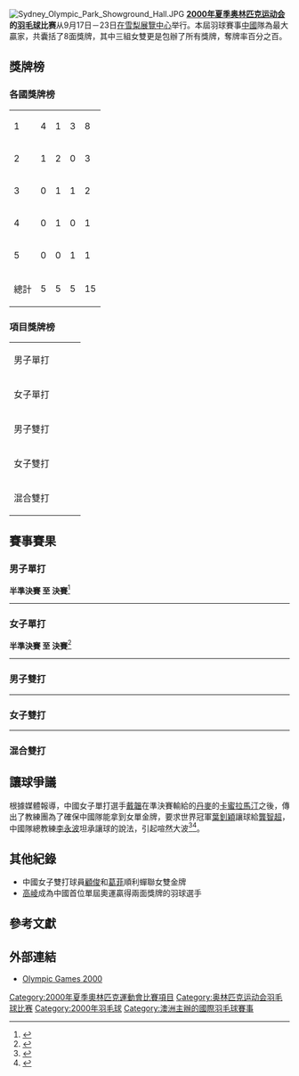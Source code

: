{{noteTA|G1=Badminton|G2=Sports}}
{{Infobox Olympic event
|event = 羽毛球
|games = 2000年夏季
|image = 
|venue = [[雪梨展覽中心|雪梨展覽中心]]
|date = 9月17日-9月23日
|competitors = 172
|prev        = [[1996年夏季奧林匹克運動會羽毛球比賽|1996]]
|next        = [[2004年夏季奧林匹克運動會羽毛球比賽|2004]]
}}
{{2000年夏季奧林匹克運動會羽毛球比賽}}
[[File:Sydney_Olympic_Park_Showground_Hall.JPG|thumb]]
'''[[2000年夏季奥林匹克运动会|2000年夏季奥林匹克运动会]]的[[羽毛球|羽毛球]]比赛'''从9月17日－23日[[在雪梨展覽中心|在雪梨展覽中心]]举行。本屆羽球賽事[[中國|中國]]隊為最大贏家，共囊括了8面獎牌，其中三組女雙更是包辦了所有獎牌，奪牌率百分之百。

== 獎牌榜 ==
=== 各國獎牌榜 ===
{| {{RankedMedalTable|class=wikitable sortable}}
|-
| 1 ||align=left| {{flagIOC|CHN|2000年夏季}}  || 4 || 1 || 3 || 8
|-
| 2 ||align=left| {{flagIOC|INA|2000年夏季}}  || 1 || 2 || 0 || 3
|-
| 3 ||align=left| {{flagIOC|KOR|2000年夏季}}  || 0 || 1 || 1 || 2
|-
| 4 ||align=left| {{flagIOC|DEN|2000年夏季}}  || 0 || 1 || 0 || 1
|- 
| 5 ||align=left| {{flagIOC|GBR|2000年夏季}}  || 0 || 0 || 1 || 1
|-
!colspan=2| 總計                              !! 5 !! 5 !! 5 !! 15
|}

===項目獎牌榜===
{| {{MedalistTable|type=項目|columns=1|style=font-size:small;}}
|-
|男子單打
| {{flagIOCathlete|[[吉新鵬|吉新鵬]]|CHN|2000年夏季}}
| {{flagIOCathlete|[[葉誠萬|葉誠萬]]|INA|2000年夏季}}
| {{flagIOCathlete|[[夏煊澤|夏煊澤]]|CHN|2000年夏季}}
|-
|女子單打
| {{flagIOCathlete|[[龔智超|龔智超]]|CHN|2000年夏季}}
| {{flagIOCathlete|[[卡米拉·马尔廷|卡米拉·马尔廷]]|DEN|2000年夏季}}
| {{flagIOCathlete|[[葉釗穎|葉釗穎]]|CHN|2000年夏季}}
|-
|男子雙打
| {{flagIOCathlete|[[吳俊明|吳俊明]]|INA|2000年夏季}}<br />{{flagIOCathlete|[[陳甲亮|陳甲亮]]|INA|2000年夏季}}
| {{flagIOCathlete|[[李東秀|李東秀]]|KOR|2000年夏季}}<br />{{flagIOCathlete|[[柳鏞成|柳鏞成]]|KOR|2000年夏季}}
| {{flagIOCathlete|[[金東文|金東文]]|KOR|2000年夏季}}<br />{{flagIOCathlete|[[河泰權|河泰權]]|KOR|2000年夏季}}
|-
|女子雙打
|{{flagIOCathlete|[[葛菲|葛菲]]|CHN|2000年夏季}}<br />{{flagIOCathlete|[[顧俊|顧俊]]|CHN|2000年夏季}}
|{{flagIOCathlete|[[楊維|楊維]]|CHN|2000年夏季}}<br />{{flagIOCathlete|[[黃楠雁|黃楠雁]]|CHN|2000年夏季}}
|{{flagIOCathlete|[[秦艺源|秦艺源]]|CHN|2000年夏季}}<br />{{flagIOCathlete|[[高崚|高崚]]|CHN|2000年夏季}}
|-
|混合雙打
| {{flagIOCathlete|[[张军_(羽毛球运动员)|張軍]]|CHN|2000年夏季}}<br />{{flagIOCathlete|[[高崚|高崚]]|CHN|2000年夏季}}
| {{flagIOCathlete|[[特里·庫沙揚托|特里·庫沙揚托]]|INA|2000年夏季}}<br />{{flagIOCathlete|[[许一敏|许一敏]]|INA|2000年夏季}}
| {{flagIOCathlete|[[賽門·阿切爾|賽門·阿切爾]]|GBR|2000年夏季}}<br />{{flagIOCathlete|[[喬安·古德|喬安·古德]]|GBR|2000年夏季}}
|}

==賽事賽果==
=== 男子單打 ===
{{main|2000年夏季奧林匹克運動會羽毛球男子單打比賽}}
'''半準決賽 至 決賽'''<ref name="MS">{{cite web |url=https://bwf.tournamentsoftware.com/sport/tournament/draw?id=A85F895E-C318-4C51-90F2-AD24E8106154&draw=1 |title=Sydney 2000 Olympic Games 男子單打 |website=bwf.tournamentsoftware.com |accessdate=2022-05-06 |language=en |deadurl=no |archivedate=2022-05-06 |archiveurl=https://web.archive.org/web/20220506025723/https://bwf.tournamentsoftware.com/sport/tournament/draw?id=A85F895E-C318-4C51-90F2-AD24E8106154&draw=1}}</ref>
{{8TeamBracket-Tennis3-with third
| team-width=175
| score-width=20

| RD1-seed1=1
| RD1-team1={{flagIOCathlete|[[陶菲克|陶菲克]]|INA|2000年夏季}}
| RD1-score1-1=12
| RD1-score1-2=5
| RD1-score1-3=
| RD1-seed2=7
| RD1-team2='''{{flagIOCathlete|[[吉新鹏|吉新鹏]]|CHN|2000年夏季}}
| RD1-score2-1='''15
| RD1-score2-2='''15
| RD1-score2-3=

| RD1-seed3=3
| RD1-team3='''{{flagIOCathlete|[[彼得·盖德|彼得·盖德]]|DEN|2000年夏季}}
| RD1-score3-1='''15
| RD1-score3-2='''15
| RD1-score3-3=
| RD1-seed4=8
| RD1-team4={{flagIOCathlete|[[马立夫·迈纳基|马立夫·迈纳基]]|INA|2000年夏季}}
| RD1-score4-1=6
| RD1-score4-2=6
| RD1-score4-3=

| RD1-seed5=5
| RD1-team5={{flagIOCathlete|[[黄综翰|黄综翰]]|MAS|2000年夏季}}
| RD1-score5-1=15
| RD1-score5-2=11
| RD1-score5-3=
| RD1-seed6=4
| RD1-team6='''{{flagIOCathlete|[[夏煊泽|夏煊泽]]|CHN|2000年夏季}}
| RD1-score6-1='''17
| RD1-score6-2='''15
| RD1-score6-3=

| RD1-seed7=
| RD1-team7={{flagIOCathlete|[[孙俊|孙俊]]|CHN|2000年夏季}}
| RD1-score7-1=13
| RD1-score7-2=5
| RD1-score7-3=
| RD1-seed8=2
| RD1-team8='''{{flagIOCathlete|[[叶诚万|叶诚万]]|INA|2000年夏季}}
| RD1-score8-1='''15
| RD1-score8-2='''15
| RD1-score8-3=

| RD2-seed1=7
| RD2-team1='''{{flagIOCathlete|[[吉新鹏|吉新鹏]]|CHN|2000年夏季}}
| RD2-score1-1='''15
| RD2-score1-2=1
| RD2-score1-3='''15
| RD2-seed2=3
| RD2-team2={{flagIOCathlete|[[彼得·盖德|彼得·盖德]]|DEN|2000年夏季}}
| RD2-score2-1=9
| RD2-score2-2='''15
| RD2-score2-3=9

| RD2-seed3=4
| RD2-team3={{flagIOCathlete|[[夏煊泽|夏煊泽]]|CHN|2000年夏季}}
| RD2-score3-1=12
| RD2-score3-2=4
| RD2-score3-3=
| RD2-seed4=2
| RD2-team4='''{{flagIOCathlete|[[叶诚万|叶诚万]]|INA|2000年夏季}}
| RD2-score4-1='''15
| RD2-score4-2='''15
| RD2-score4-3=

| RD3-seed1=7
| RD3-team1='''{{flagIOCathlete|[[吉新鹏|吉新鹏]]|CHN|2000年夏季}}
| RD3-score1-1='''15
| RD3-score1-2='''15
| RD3-score1-3=
| RD3-seed2=2
| RD3-team2={{flagIOCathlete|[[叶诚万|叶诚万]]|INA|2000年夏季}}
| RD3-score2-1=4
| RD3-score2-2=13
| RD3-score2-3=

| 3rd-seed1=4
| 3rd-team1='''{{flagIOCathlete|[[夏煊泽|夏煊泽]]|CHN|2000年夏季}}
| 3rd-score1-1='''15
| 3rd-score1-2='''15
| 3rd-score1-3=
| 3rd-seed2=3
| 3rd-team2={{flagIOCathlete|[[彼得·盖德|彼得·盖德]]|DEN|2000年夏季}}
| 3rd-score2-1=13
| 3rd-score2-2=5
| 3rd-score2-3=
}}
----

=== 女子單打 ===
{{main|2000年夏季奧林匹克運動會羽毛球女子單打比賽}}
'''半準決賽 至 決賽'''<ref name="WS">{{cite web |url=https://bwf.tournamentsoftware.com/sport/draw.aspx?id=A85F895E-C318-4C51-90F2-AD24E8106154&draw=2 |title=Sydney 2000 Olympic Games 女子單打 |website=bwf.tournamentsoftware.com |accessdate=2022-05-06 |language=en |deadurl=no |archivedate=2019-11-04 |archiveurl=https://web.archive.org/web/20191104192917/https://bwf.tournamentsoftware.com/sport/draw.aspx?id=A85F895E-C318-4C51-90F2-AD24E8106154&draw=2}}</ref>
{{8TeamBracket-Tennis3-with third
| team-width=175
| score-width=20

| RD1-seed1=1
| RD1-team1='''{{flagIOCathlete|[[龚智超|龚智超]]|CHN|2000年夏季}}
| RD1-score1-1='''11
| RD1-score1-2='''11
| RD1-score1-3=
| RD1-seed2=8
| RD1-team2={{flagIOCathlete|[[水井泰子|水井泰子]]|JPN|2000年夏季}}
| RD1-score2-1=6
| RD1-score2-2=3
| RD1-score2-3=

| RD1-seed3=4
| RD1-team3='''{{flagIOCathlete|[[叶钊颖|叶钊颖]]|CHN|2000年夏季}}
| RD1-score3-1='''11
| RD1-score3-2='''11
| RD1-score3-3=
| RD1-seed4=
| RD1-team4={{flagIOCathlete|[[黃嘉琪_(羽毛球運動員)|黃嘉琪]]|TPE|2000年夏季}}
| RD1-score4-1=3
| RD1-score4-2=4
| RD1-score4-3=

| RD1-seed5=6
| RD1-team5={{flagIOCathlete|[[金志炫|金志炫]]|KOR|2000年夏季}}
| RD1-score5-1=3
| RD1-score5-2=4
| RD1-score5-3=
| RD1-seed6=3
| RD1-team6='''{{flagIOCathlete|[[戴韞|戴韞]]|CHN|2000年夏季}}
| RD1-score6-1='''11
| RD1-score6-2='''11
| RD1-score6-3=

| RD1-seed7=5
| RD1-team7={{flagIOCathlete|[[張海麗|張海麗]]|NED|2000年夏季}}
| RD1-score7-1=2
| RD1-score7-2=1
| RD1-score7-3=
| RD1-seed8=2
| RD1-team8='''{{flagIOCathlete|[[卡米拉·马尔廷|卡米拉·马尔廷]]|DEN|2000年夏季}}
| RD1-score8-1='''11
| RD1-score8-2='''11
| RD1-score8-3=

| RD2-seed1=1
| RD2-team1='''{{flagIOCathlete|[[龚智超|龚智超]]|CHN|2000年夏季}}
| RD2-score1-1='''11
| RD2-score1-2='''11
| RD2-score1-3=
| RD2-seed2=4
| RD2-team2={{flagIOCathlete|[[叶钊颖|叶钊颖]]|CHN|2000年夏季}}
| RD2-score2-1=8
| RD2-score2-2=8
| RD2-score2-3=

| RD2-seed3=3
| RD2-team3={{flagIOCathlete|[[戴韞|戴韞]]|CHN|2000年夏季}}
| RD2-score3-1=5
| RD2-score3-2=0
| RD2-score3-3=
| RD2-seed4=2
| RD2-team4='''{{flagIOCathlete|[[卡米拉·马尔廷|卡米拉·马尔廷]]|DEN|2000年夏季}}
| RD2-score4-1='''11
| RD2-score4-2='''11
| RD2-score4-3=

| RD3-seed1=1
| RD3-team1='''{{flagIOCathlete|[[龚智超|龚智超]]|CHN|2000年夏季}}
| RD3-score1-1='''13
| RD3-score1-2='''11
| RD3-score1-3=
| RD3-seed2=2
| RD3-team2={{flagIOCathlete|[[卡米拉·马尔廷|卡米拉·马尔廷]]|DEN|2000年夏季}}
| RD3-score2-1=10
| RD3-score2-2=3
| RD3-score2-3=

| 3rd-seed1=4
| 3rd-team1='''{{flagIOCathlete|[[叶钊颖|叶钊颖]]|CHN|2000年夏季}}
| 3rd-score1-1=8
| 3rd-score1-2='''11
| 3rd-score1-3='''11
| 3rd-seed2=3
| 3rd-team2={{flagIOCathlete|[[戴韞|戴韞]]|CHN|2000年夏季}}
| 3rd-score2-1='''11
| 3rd-score2-2=2
| 3rd-score2-3=6
}}

----

=== 男子雙打 ===
{{main|2000年夏季奧林匹克運動會羽毛球男子雙打比賽}}

----
=== 女子雙打 ===
{{main|2000年夏季奧林匹克運動會羽毛球女子雙打比賽}}

----
=== 混合雙打 ===
{{main|2000年夏季奧林匹克運動會羽毛球混合雙打比賽}}

== 讓球爭議 ==
根據媒體報導，中國女子單打選手[[戴韞|戴韞]]在準決賽輸給的[[丹麥|丹麥]]的[[卡蜜拉馬汀|卡蜜拉馬汀]]之後，傳出了教練團為了確保中國隊能拿到女單金牌，要求世界冠軍[[葉釗穎|葉釗穎]]讓球給[[龔智超|龔智超]]，中國隊總教練[[李永波|李永波]]坦承讓球的說法，引起喧然大波<ref>{{cite news|url=http://sports.sohu.com/20071116/n253284057.shtml|archiveurl=https://web.archive.org/web/20170309082422/http://sports.sohu.com/20071116/n253284057.shtml|title=李永波谈"授意让球"内幕 难过的叶钊颖当场痛哭|publisher=成都商报|date=2007-11-16|archivedate=2017-03-09|accessdate=2017-03-09|dead-url=yes}}{{zh-cn}}</ref><ref>{{cite news|url=http://2016.sina.com.cn/recall/2016-06-21/detail-ifxtfrrc3959220.shtml|archiveurl=https://web.archive.org/web/20170309082759/http://2016.sina.com.cn/recall/2016-06-21/detail-ifxtfrrc3959220.shtml|title=【经典回顾】国羽女单奥运历程 辉煌黑幕并存|publisher=新浪網|date=2016-06-21|archivedate=2017-03-09|accessdate=2017-03-09|dead-url=no}}{{zh-cn}}</ref>。

== 其他紀錄 ==
*中國女子雙打球員[[顧俊|顧俊]]和[[葛菲|葛菲]]順利蟬聯女雙金牌
*[[高崚|高崚]]成為中國首位單屆奧運贏得兩面獎牌的羽球選手

== 參考文獻 ==
{{reflist}}

== 外部連結 ==
* [http://www.tournamentsoftware.com/sport/tournament.aspx?id=A85F895E-C318-4C51-90F2-AD24E8106154 Olympic Games 2000]

{{2000年夏季奥林匹克运动会比赛项目}}
{{奥林匹克运动会羽毛球比赛}}

[[Category:2000年夏季奧林匹克運動會比賽項目|Category:2000年夏季奧林匹克運動會比賽項目]]
[[Category:奥林匹克运动会羽毛球比赛|Category:奥林匹克运动会羽毛球比赛]]
[[Category:2000年羽毛球|Category:2000年羽毛球]]
[[Category:澳洲主辦的國際羽毛球賽事|Category:澳洲主辦的國際羽毛球賽事]]